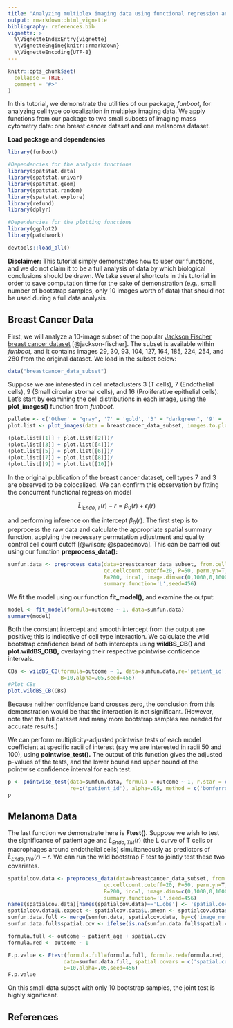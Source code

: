 ```yaml
---
title: "Analyzing multiplex imaging data using functional regression and wild bootstrap"
output: rmarkdown::html_vignette
bibliography: references.bib  
vignette: >
  %\VignetteIndexEntry{vignette}
  %\VignetteEngine{knitr::rmarkdown}
  %\VignetteEncoding{UTF-8}
---
```


```r
knitr::opts_chunk$set(
  collapse = TRUE,
  comment = "#>"
)
```

In this tutorial, we demonstrate the utilities of our package, *funboot,* for analyzing cell type colocalization in multiplex imaging data.  We apply functions from our package to two small subsets of imaging mass cytometry data:  one breast cancer dataset and one melanoma dataset. 

**Load package and dependencies**

```r
library(funboot)

#Dependencies for the analysis functions
library(spatstat.data)
library(spatstat.univar)
library(spatstat.geom)
library(spatstat.random)
library(spatstat.explore)
library(refund)
library(dplyr)

#Dependencies for the plotting functions
library(ggplot2)
library(patchwork)

devtools::load_all()
```

**Disclaimer:**  This tutorial simply demonstrates how to user our functions, and we do not claim it to be a full analysis of data by which biological conclusions should be drawn.  We take several shortcuts in this tutorial in order to save computation time for the sake of demonstration (e.g., small number of bootstrap samples, only 10 images worth of data) that should not be used during a full data analysis.

## Breast Cancer Data

First, we will analyze a 10-image subset of the popular [Jackson Fischer breast cancer dataset](https://bodenmillergroup.github.io/imcdatasets/) [@jackson-fischer].  The subset is available within *funboot,* and it contains images 29, 30, 93, 104, 127, 164, 185, 224, 254, and 280 from the original dataset.  We load in the subset below:  

```r
data("breastcancer_data_subset")
```

Suppose we are interested in cell metaclusters 3 (T cells), 7 (Endothelial cells), 9 (Small circular stromal cells), and 16 (Proliferative epithelial cells).  Let's start by examining the cell distributions in each image, using the **plot_images()** function from *funboot.*

```r
pallete <- c('Other' = "gray", '7' = 'gold', '3' = "darkgreen", '9' = 'skyblue', '16'='cyan4')
plot.list <- plot_images(data = breastcancer_data_subset, images.to.plot = unique(breastcancer_data_subset$image_number), cell.types.to.plot=c(7,3,9,16), pallete=pallete)

(plot.list[[1]] + plot.list[[2]])/
(plot.list[[3]] + plot.list[[4]])/
(plot.list[[5]] + plot.list[[6]])/
(plot.list[[7]] + plot.list[[8]])/
(plot.list[[9]] + plot.list[[10]])

```

In the original publication of the breast cancer dataset, cell types 7 and 3 are observed to be colocalized.  We can confirm this observation by fitting the concurrent functional regression model   

$$
\hat{L}_{iEndo,T}(r) - r = \beta_0(r) + \epsilon_i(r)
$$

and performing inference on the intercept $\beta_0(r)$.  The first step is to preprocess the raw data and calculate the appropriate spatial summary function, applying the necessary permutation adjustment and quality control cell count cutoff [@wilson; @spaceanova].  This can be carried out using our function **preprocess_data():**


```r
sumfun.data <- preprocess_data(data=breastcancer_data_subset, from.cell=7, to.cell=3,
                               qc.cellcount.cutoff=20, P=50, perm.yn=T,
                               R=200, inc=1, image.dims=c(0,1000,0,1000),
                               summary.function='L',seed=456)

```
We fit the model using our function **fit_model()**, and examine the output:

```r
model <- fit_model(formula=outcome ~ 1, data=sumfun.data)
summary(model)

```
Both the constant intercept and smooth intercept from the output are positive; this is indicative of cell type interaction.  We calculate the wild bootstrap confidence band of both intercepts using **wildBS_CB()** and **plot.wildBS_CB(),** overlaying their respective pointwise confidence intervals.  

```r
CBs <- wildBS_CB(formula=outcome ~ 1, data=sumfun.data,re='patient_id',
                 B=10,alpha=.05,seed=456)
#Plot CBs
plot.wildBS_CB(CBs)

```

Because neither confidence band crosses zero, the conclusion from this demonstration would be that the interaction is not significant. (However, note that the full dataset and many more bootstrap samples are needed for accurate results.) 

We can perform multiplicity-adjusted pointwise tests of each model coefficient at specific radii of interest (say we are interested in radii 50 and 100), using **pointwise_test().**  The output of this function gives the adjusted p-values of the tests, and the lower bound and upper bound of the pointwise confidence interval for each test. 

```r
p <- pointwise_test(data=sumfun.data, formula = outcome ~ 1, r.star = c(50,100),
                    re=c('patient_id'), alpha=.05, method = c('bonferroni'))
p

```

## Melanoma Data

The last function we demonstrate here is **Ftest().**  Suppose we wish to test the significance of patient age and $\hat{L}_{Endo,TM}(r)$ (the L curve of T cells or macrophages around endothelial cells) simultaneously as predictors of $\hat{L}_{Endo,Pro}(r) - r$. We can run the wild bootstrap F test to jointly test these two covariates.

```r
spatialcov.data <- preprocess_data(data=breastcancer_data_subset, from.cell=7, to.cell=16,
                               qc.cellcount.cutoff=20, P=50, perm.yn=T,
                               R=200, inc=1, image.dims=c(0,1000,0,1000),
                               summary.function='L',seed=456)
names(spatialcov.data)[names(spatialcov.data)=='L.obs'] <- 'spatial.cov'
spatialcov.data$L.expect <- spatialcov.data$L.pmean <- spatialcov.data$outcome <- NULL
sumfun.data.full <- merge(sumfun.data, spatialcov.data, by=c('image_number','r','patient_id','patient_age','tumor_grade'),all=T) 
sumfun.data.full$spatial.cov <- ifelse(is.na(sumfun.data.full$spatial.cov), 0, sumfun.data.full$spatial.cov)

formula.full <- outcome ~ patient_age + spatial.cov 
formula.red <- outcome ~ 1 

F.p.value <- Ftest(formula.full=formula.full, formula.red=formula.red,
                  data=sumfun.data.full, spatial.covars = c('spatial.cov'),
                  B=10,alpha=.05,seed=456)
F.p.value

```
On this small data subset with only 10 bootstrap samples, the joint test is highly significant.


## References










